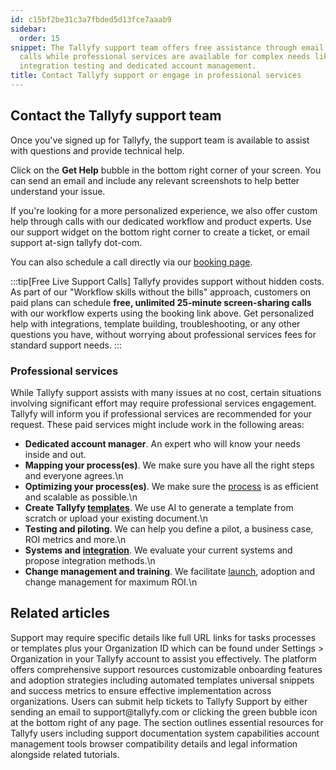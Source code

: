 ```yaml
---
id: c15bf2be31c3a7fbded5d13fce7aaab9
sidebar:
  order: 15
snippet: The Tallyfy support team offers free assistance through email and screen-sharing
  calls while professional services are available for complex needs like process mapping
  integration testing and dedicated account management.
title: Contact Tallyfy support or engage in professional services
---
```


## Contact the Tallyfy support team

Once you've signed up for Tallyfy, the support team is available to assist with questions and provide technical help.

Click on the **Get Help** bubble in the bottom right corner of your screen. You can send an email and include any relevant screenshots to help better understand your issue.

If you're looking for a more personalized experience, we also offer custom help through calls with our dedicated workflow and product experts. Use our support widget on the bottom right corner to create a ticket, or email support at-sign tallyfy dot-com.

You can also schedule a call directly via our [booking page](https://tallyfy.com/booking/).

:::tip[Free Live Support Calls]
Tallyfy provides support without hidden costs. As part of our "Workflow skills without the bills" approach, customers on paid plans can schedule **free, unlimited 25-minute screen-sharing calls** with our workflow experts using the booking link above. Get personalized help with integrations, template building, troubleshooting, or any other questions you have, without worrying about professional services fees for standard support needs.
:::

### Professional services

While Tallyfy support assists with many issues at no cost, certain situations involving significant effort may require professional services engagement. Tallyfy will inform you if professional services are recommended for your request. These paid services might include work in the following areas:

* **Dedicated account manager**. An expert who will know your needs inside and out.
* **Mapping your process(es)**. We make sure you have all the right steps and everyone agrees.\n
* **Optimizing your process(es)**. We make sure the [process](/products/pro/tracking-and-tasks/processes/) is as efficient and scalable as possible.\n
* **Create Tallyfy [templates](/products/pro/documenting/templates/)**. We use AI to generate a template from scratch or upload your existing document.\n
* **Testing and piloting**. We can help you define a pilot, a business case, ROI metrics and more.\n
* **Systems and [integration](/products/pro/integrations/)**. We evaluate your current systems and propose integration methods.\n
* **Change management and training**. We facilitate [launch](/products/pro/launching/), adoption and change management for maximum ROI.\n


## Related articles
<CardGrid>
<LinkTitleCard header="<b>Support > Provide necessary info to Tallyfy's support team</b>" href="/products/pro/miscellaneous/support/how-to-provide-necessary-info-to-tallyfy-support/" > Support may require specific details like full URL links for tasks processes or templates plus your Organization ID which can be found under Settings > Organization in your Tallyfy account to assist you effectively. </LinkTitleCard>
<LinkTitleCard header="<b>Miscellaneous > Support</b>" href="/products/pro/miscellaneous/support/" > The platform offers comprehensive support resources customizable onboarding features and adoption strategies including automated templates universal snippets and success metrics to ensure effective implementation across organizations. </LinkTitleCard>
<LinkTitleCard header="<b>Support > Submit a help ticket</b>" href="/products/pro/miscellaneous/support/how-do-i-submit-a-help-ticket-to-tallyfy/" > Users can submit help tickets to Tallyfy Support by either sending an email to support@tallyfy.com or clicking the green bubble icon at the bottom right of any page. </LinkTitleCard>
<LinkTitleCard header="<b>Pro > Miscellaneous</b>" href="/products/pro/miscellaneous/" > The section outlines essential resources for Tallyfy users including support documentation system capabilities account management tools browser compatibility details and legal information alongside related tutorials. </LinkTitleCard>
</CardGrid>
